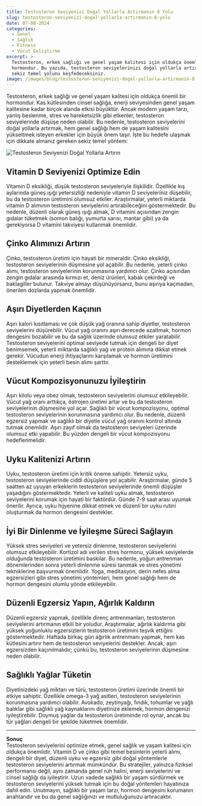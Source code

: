 ```yaml
---
title: Testosteron Seviyenizi Doğal Yollarla Artırmanın 8 Yolu
slug: testosteron-seviyenizi-dogal-yollarla-artirmanin-8-yolu
date: 07-08-2024
categories:
  - Genel
  - Sağlık
  - Fitness
  - Vücut Geliştirme
excerpt: >-
  Testosteron, erkek sağlığı ve genel yaşam kalitesi için oldukça önemli bir
  hormondur. Bu yazıda, testosteron seviyelerinizi doğal yollarla artırmanın
  sekiz temel yolunu keşfedeceksiniz.
image: /images/blog/testosteron-seviyenizi-dogal-yollarla-artirmanin-8-yolu.jpg
---
```


Testosteron, erkek sağlığı ve genel yaşam kalitesi için oldukça önemli bir hormondur. Kas kütlesinden cinsel sağlığa, enerji seviyesinden genel yaşam kalitesine kadar birçok alanda etkisi büyüktür. Ancak modern yaşam tarzı, yanlış beslenme, stres ve hareketsizlik gibi etkenler, testosteron seviyelerinde düşüşe neden olabilir. Bu nedenle, testosteron seviyelerini doğal yollarla artırmak, hem genel sağlığı hem de yaşam kalitesini yükseltmek isteyen erkekler için büyük önem taşır. İşte bu hedefe ulaşmak için dikkate almanız gereken sekiz temel yöntem:

<img src="/images/blog/testosteron-seviyenizi-dogal-yollarla-artir.jpg" alt="Testosteron Seviyenizi Doğal Yollarla Artırın" className="w-full" />

## Vitamin D Seviyenizi Optimize Edin
Vitamin D eksikliği, düşük testosteron seviyeleriyle ilişkilidir. Özellikle kış aylarında güneş ışığı yetersizliği nedeniyle vitamin D seviyeleriniz düşebilir, bu da testosteron üretimini olumsuz etkiler. Araştırmalar, yeterli miktarda vitamin D alımının testosteron seviyelerini artırabileceğini göstermektedir. Bu nedenle, düzenli olarak güneş ışığı almak, D vitamini açısından zengin gıdalar tüketmek (somon balığı, yumurta sarısı, mantar gibi) ya da gerekiyorsa D vitamini takviyesi kullanmak önemlidir.

## Çinko Alımınızı Artırın
Çinko, testosteron üretimi için hayati bir mineraldir. Çinko eksikliği, testosteron seviyelerinin düşmesine yol açabilir. Bu nedenle, yeterli çinko alımı, testosteron seviyelerinin korunmasına yardımcı olur. Çinko açısından zengin gıdalar arasında kırmızı et, deniz ürünleri, kabak çekirdeği ve baklagiller bulunur. Takviye almayı düşünüyorsanız, bunu aşırıya kaçmadan, önerilen dozlarda yapmak önemlidir.

## Aşırı Diyetlerden Kaçının
Aşırı kalori kısıtlaması ve çok düşük yağ oranına sahip diyetler, testosteron seviyelerini düşürebilir. Vücut yağ oranını aşırı derecede azaltmak, hormon dengesini bozabilir ve bu da sağlık üzerinde olumsuz etkiler yaratabilir. Testosteron seviyelerini optimal seviyede tutmak için dengeli bir diyet benimsemek, yeterli miktarda sağlıklı yağ ve protein alımına dikkat etmek gerekir. Vücudun enerji ihtiyaçlarını karşılamak ve hormon üretimini desteklemek için yeterli besin alımı şarttır.

## Vücut Kompozisyonunuzu İyileştirin
Aşırı kilolu veya obez olmak, testosteron seviyelerini olumsuz etkileyebilir. Vücut yağ oranı arttıkça, östrojen üretimi artar ve bu da testosteron seviyelerinin düşmesine yol açar. Sağlıklı bir vücut kompozisyonu, optimal testosteron seviyelerinin korunmasına yardımcı olur. Bu nedenle, düzenli egzersiz yapmak ve sağlıklı bir diyetle vücut yağ oranını kontrol altında tutmak önemlidir. Aşırı zayıf olmak da testosteron seviyeleri üzerinde olumsuz etki yapabilir. Bu yüzden dengeli bir vücut kompozisyonu hedeflenmelidir.

## Uyku Kalitenizi Artırın
Uyku, testosteron üretimi için kritik öneme sahiptir. Yetersiz uyku, testosteron seviyelerinde ciddi düşüşlere yol açabilir. Araştırmalar, günde 5 saatten az uyuyan erkeklerin testosteron seviyelerinde önemli düşüşler yaşadığını göstermektedir. Yeterli ve kaliteli uyku almak, testosteron seviyelerini korumak için hayati bir faktördür. Günde 7-9 saat arası uyumak önerilir. Ayrıca, uyku hijyenine dikkat etmek ve düzenli bir uyku rutini oluşturmak da hormon dengesini destekler.

## İyi Bir Dinlenme ve İyileşme Süreci Sağlayın
Yüksek stres seviyeleri ve yetersiz dinlenme, testosteron seviyelerini olumsuz etkileyebilir. Kortizol adı verilen stres hormonu, yüksek seviyelerde olduğunda testosteron üretimini baskılar. Bu nedenle, yoğun antrenman dönemlerinden sonra yeterli dinlenme süresi tanımak ve stres yönetimi tekniklerine başvurmak önemlidir. Yoga, meditasyon, derin nefes alma egzersizleri gibi stres yönetimi yöntemleri, hem genel sağlığı hem de hormon dengesini olumlu yönde etkileyebilir.

## Düzenli Egzersiz Yapın, Ağırlık Kaldırın
Düzenli egzersiz yapmak, özellikle direnç antrenmanları, testosteron seviyelerini artırmanın etkili bir yoludur. Araştırmalar, ağırlık kaldırma gibi yüksek yoğunluklu egzersizlerin testosteron üretimini teşvik ettiğini göstermektedir. Haftada birkaç gün ağırlık antrenmanı yapmak, hem kas kütlesini artırır hem de testosteron seviyelerini destekler. Ancak, aşırı egzersizden kaçınılmalıdır; çünkü bu, testosteron seviyelerinin düşmesine neden olabilir.

## Sağlıklı Yağlar Tüketin
Diyetinizdeki yağ miktarı ve türü, testosteron üretimi üzerinde önemli bir etkiye sahiptir. Özellikle omega-3 yağ asitleri, testosteron seviyelerinin korunmasına yardımcı olabilir. Avokado, zeytinyağı, fındık, tohumlar ve yağlı balıklar gibi sağlıklı yağ kaynaklarını diyetinize eklemek, hormon dengenizi iyileştirebilir. Doymuş yağlar da testosteron üretiminde rol oynar, ancak bu tür yağları dengeli bir şekilde tüketmek önemlidir.

---

**Sonuç**  
Testosteron seviyelerini optimize etmek, genel sağlık ve yaşam kalitesi için oldukça önemlidir. Vitamin D ve çinko gibi temel besinlerin yeterli alımı, dengeli bir diyet, düzenli uyku ve egzersiz gibi doğal yöntemlerle testosteron seviyelerini artırmak mümkündür. Bu stratejiler, yalnızca fiziksel performansı değil, aynı zamanda genel ruh halini, enerji seviyelerini ve cinsel sağlığı da iyileştirir. Uzun vadede sağlıklı bir yaşam sürdürmek ve testosteron seviyelerini yüksek tutmak için bu doğal yöntemleri hayatınıza dahil edin. Unutmayın, sağlıklı bir yaşam tarzı, hormon dengesini korumanın anahtarıdır ve bu da genel sağlığınızı ve mutluluğunuzu artıracaktır.
